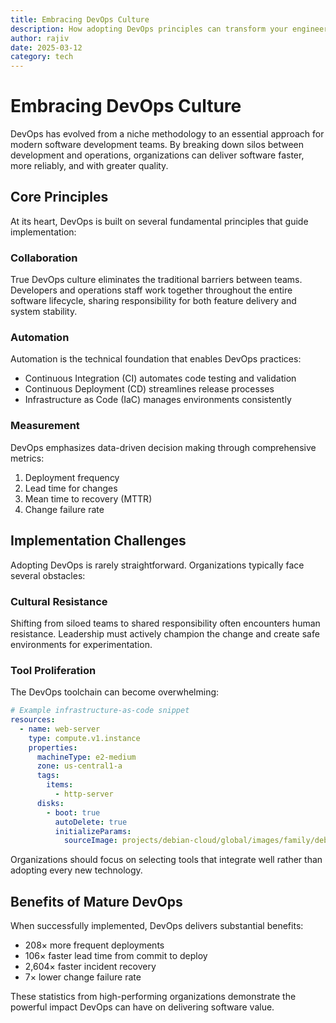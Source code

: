 ```yaml
---
title: Embracing DevOps Culture
description: How adopting DevOps principles can transform your engineering organization
author: rajiv
date: 2025-03-12
category: tech
---
```


# Embracing DevOps Culture

DevOps has evolved from a niche methodology to an essential approach for modern software development teams. By breaking down silos between development and operations, organizations can deliver software faster, more reliably, and with greater quality.

## Core Principles

At its heart, DevOps is built on several fundamental principles that guide implementation:

### Collaboration

True DevOps culture eliminates the traditional barriers between teams. Developers and operations staff work together throughout the entire software lifecycle, sharing responsibility for both feature delivery and system stability.

### Automation

Automation is the technical foundation that enables DevOps practices:

- Continuous Integration (CI) automates code testing and validation
- Continuous Deployment (CD) streamlines release processes
- Infrastructure as Code (IaC) manages environments consistently

### Measurement

DevOps emphasizes data-driven decision making through comprehensive metrics:

1. Deployment frequency
2. Lead time for changes
3. Mean time to recovery (MTTR)
4. Change failure rate

## Implementation Challenges

Adopting DevOps is rarely straightforward. Organizations typically face several obstacles:

### Cultural Resistance

Shifting from siloed teams to shared responsibility often encounters human resistance. Leadership must actively champion the change and create safe environments for experimentation.

### Tool Proliferation

The DevOps toolchain can become overwhelming:

```yaml
# Example infrastructure-as-code snippet
resources:
  - name: web-server
    type: compute.v1.instance
    properties:
      machineType: e2-medium
      zone: us-central1-a
      tags:
        items:
          - http-server
      disks:
        - boot: true
          autoDelete: true
          initializeParams:
            sourceImage: projects/debian-cloud/global/images/family/debian-11
```

Organizations should focus on selecting tools that integrate well rather than adopting every new technology.

## Benefits of Mature DevOps

When successfully implemented, DevOps delivers substantial benefits:

- 208× more frequent deployments
- 106× faster lead time from commit to deploy
- 2,604× faster incident recovery
- 7× lower change failure rate

These statistics from high-performing organizations demonstrate the powerful impact DevOps can have on delivering software value.

<Cards>
  <Card title="DevOps Metrics Guide" href="/docs/devops-metrics" />
  <Card title="CI/CD Implementation" href="/docs/ci-cd-pipeline" />
</Cards>
